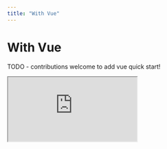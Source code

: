 ```yaml
---
title: "With Vue"
---
```


# With Vue

TODO - contributions welcome to add vue quick start!

<iframe src="https://codesandbox.io/embed/vue-example-3x7obs?fontsize=14&hidenavigation=1&theme=dark" style={{
    width: "100%",
    height: "100%",
    border: 0,
    overflow: "hidden",
    background: "rgb(21, 21, 21)",
  }} sandbox="allow-forms allow-modals allow-popups allow-presentation allow-same-origin allow-scripts"></iframe>